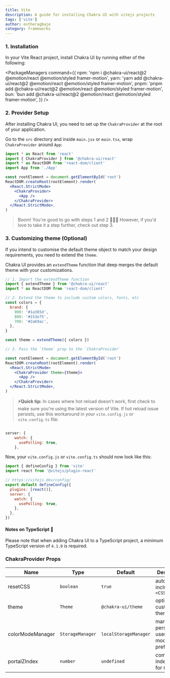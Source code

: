 ```yaml
---
title: Vite
description: A guide for installing Chakra UI with vitejs projects
tags: ['vite']
author: estheragbaje
category: frameworks
---
```


### 1. Installation

In your Vite React project, install Chakra UI by running either of the
following:

<PackageManagers
  command={{
    npm: 'npm i @chakra-ui/react@2 @emotion/react @emotion/styled framer-motion',
    yarn: 'yarn add @chakra-ui/react@2 @emotion/react @emotion/styled framer-motion',
    pnpm: 'pnpm add @chakra-ui/react@2 @emotion/react @emotion/styled framer-motion',
    bun: 'bun add @chakra-ui/react@2 @emotion/react @emotion/styled framer-motion',
  }}
/>

### 2. Provider Setup

After installing Chakra UI, you need to set up the `ChakraProvider` at the root
of your application.

Go to the `src` directory and inside `main.jsx` or `main.tsx`, wrap
`ChakraProvider` around `App`:

```jsx live=false
import * as React from 'react'
import { ChakraProvider } from '@chakra-ui/react'
import * as ReactDOM from 'react-dom/client'
import App from './App'

const rootElement = document.getElementById('root')
ReactDOM.createRoot(rootElement).render(
  <React.StrictMode>
    <ChakraProvider>
      <App />
    </ChakraProvider>
  </React.StrictMode>,
)
```

> Boom! You're good to go with steps 1 and 2 🚀🚀🚀 However, if you'd love to
> take it a step further, check out step 3.

### 3. Customizing theme (Optional)

If you intend to customise the default theme object to match your design
requirements, you need to extend the `theme`.

Chakra UI provides an `extendTheme` function that deep merges the default theme
with your customizations.

```jsx live=false
// 1. Import the extendTheme function
import { extendTheme } from '@chakra-ui/react'
import * as ReactDOM from 'react-dom/client'

// 2. Extend the theme to include custom colors, fonts, etc
const colors = {
  brand: {
    900: '#1a365d',
    800: '#153e75',
    700: '#2a69ac',
  },
}

const theme = extendTheme({ colors })

// 3. Pass the `theme` prop to the `ChakraProvider`

const rootElement = document.getElementById('root')
ReactDOM.createRoot(rootElement).render(
  <React.StrictMode>
    <ChakraProvider theme={theme}>
      <App />
    </ChakraProvider>
  </React.StrictMode>,
)
```

> **⚡Quick tip:** In cases where hot reload doesn't work, first check to make
> sure you're using the latest version of Vite. If hot reload issue persists,
> use this workaround in your `vite.config.js` or `vite.config.ts` file:

```jsx live=false

server: {
    watch: {
      usePolling: true,
    },

```

Now, your `vite.config.js` or `vite.config.ts` should now look like this:

```jsx live=false
import { defineConfig } from 'vite'
import react from '@vitejs/plugin-react'

// https://vitejs.dev/config/
export default defineConfig({
  plugins: [react()],
  server: {
    watch: {
      usePolling: true,
    },
  },
})
```

#### Notes on TypeScript 🚨

Please note that when adding Chakra UI to a TypeScript project, a minimum
TypeScript version of `4.1.0` is required.

### ChakraProvider Props

| Name             | Type             | Default               | Description                                         |
| ---------------- | ---------------- | --------------------- | --------------------------------------------------- |
| resetCSS         | `boolean`        | `true`                | automatically includes `<CSSReset />`               |
| theme            | `Theme`          | `@chakra-ui/theme`    | optional custom theme                               |
| colorModeManager | `StorageManager` | `localStorageManager` | manager to persist a users color mode preference in |
| portalZIndex     | `number`         | `undefined`           | common z-index to use for `Portal`                  |
